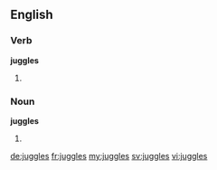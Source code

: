==English==

===Verb===
'''juggles'''

# {{third-person singular of|juggle}}

===Noun===
'''juggles'''

# {{plural of|juggle}}

[[de:juggles]]
[[fr:juggles]]
[[my:juggles]]
[[sv:juggles]]
[[vi:juggles]]